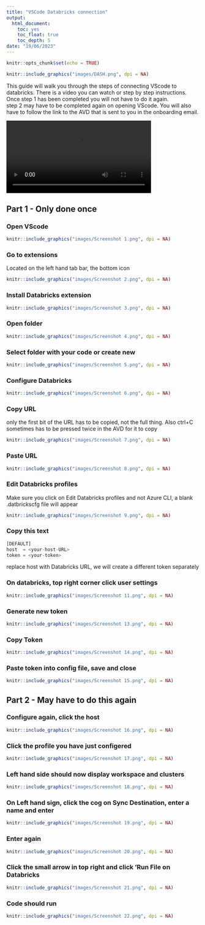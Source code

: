 ```yaml
---
title: "VSCode Databricks connection"
output:
  html_document:
    toc: yes
    toc_float: true
    toc_depth: 5
date: "19/06/2023"
---
```


```r
knitr::opts_chunk$set(echo = TRUE)
```

```r
knitr::include_graphics("images/DASH.png", dpi = NA)
```

This guide will walk you through the steps of connecting VScode to databricks. There is a video you can watch or step by step instructions.  
Once step 1 has been completed you will not have to do it again.  
step 2 may have to be completed again on opening VScode. You will also have to follow the link to the AVD that is sent to you in the onboarding email.

![](images/vscode.mp4){#id .class width=75%}


## Part 1 - Only done once

### Open VScode


```r
knitr::include_graphics("images/Screenshot 1.png", dpi = NA)
```

### Go to extensions

Located on the left hand tab bar, the bottom icon

```r
knitr::include_graphics("images/Screenshot 2.png", dpi = NA)
```

### Install Databricks extension

```r
knitr::include_graphics("images/Screenshot 3.png", dpi = NA)
```

### Open folder

```r
knitr::include_graphics("images/Screenshot 4.png", dpi = NA)
```

### Select folder with your code or create new

```r
knitr::include_graphics("images/Screenshot 5.png", dpi = NA)
```

### Configure Databricks

```r
knitr::include_graphics("images/Screenshot 6.png", dpi = NA)
```

### Copy URL

only the first bit of the URL has to be copied, not the full thing. Also ctrl+C sometimes has to be pressed twice in the AVD for it to copy
```r
knitr::include_graphics("images/Screenshot 7.png", dpi = NA)
```

### Paste URL

```r
knitr::include_graphics("images/Screenshot 8.png", dpi = NA)
```

### Edit Databricks profiles

Make sure you click on Edit Databricks profiles and not Azure CLI, a blank .datbrickscfg file will appear

```r
knitr::include_graphics("images/Screenshot 9.png", dpi = NA)
```

### Copy this text

``` python
[DEFAULT]
host  = <your-host-URL>
token = <your-token>
```

replace host with Databricks URL, we will create a different token separately


### On databricks, top right corner click user settings

```r
knitr::include_graphics("images/Screenshot 11.png", dpi = NA)
```

### Generate new token

```r
knitr::include_graphics("images/Screenshot 13.png", dpi = NA)
```

### Copy Token

```r
knitr::include_graphics("images/Screenshot 14.png", dpi = NA)
```

### Paste token into config file, save and close

```r
knitr::include_graphics("images/Screenshot 15.png", dpi = NA)
```

## Part 2 - May have to do this again

### Configure again, click the host

```r
knitr::include_graphics("images/Screenshot 16.png", dpi = NA)
```

### Click the profile you have just configered

```r
knitr::include_graphics("images/Screenshot 17.png", dpi = NA)
```

### Left hand side should now display workspace and clusters

```r
knitr::include_graphics("images/Screenshot 18.png", dpi = NA)
```

### On Left hand sign, click the cog on Sync Destination, enter a name and enter

```r
knitr::include_graphics("images/Screenshot 19.png", dpi = NA)
```

### Enter again

```r
knitr::include_graphics("images/Screenshot 20.png", dpi = NA)
```

### Click the small arrow in top right and click 'Run File on Databricks

```r
knitr::include_graphics("images/Screenshot 21.png", dpi = NA)
```

### Code should run

```r
knitr::include_graphics("images/Screenshot 22.png", dpi = NA)
```
